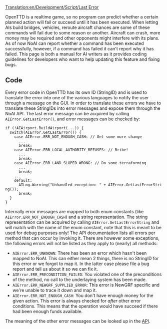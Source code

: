 [[Translation:en/Development/Script/Last Error]]


{{en/NoAI}}

OpenTTD is a realtime game, so no program can predict whether a certain planned action will fail or succeed until it has been executed. When letting AIs build bridges, vehicles, reroute aircraft chances are some of these commands will fail due to some reason or another. Aircraft can crash, more money may be required and other opponents might interfere with its plans. As of now NoAI can report whether a command has been executed successfully, however, if a command has failed it can't report why it has failed. This page is both a manual for AI writers as it provides coding guidelines for developers who want to help updating this feature and fixing bugs.

== Code ==
Every error code in OpenTTD has its own ID (StringID) and is used to translate the error into one of the various languages to notify the user through a message on the GUI. In order to translate these errors we have to translate these StringIDs into error messages and expose them through the NoAI API. The last error message can be acquired by calling <code>AIError.GetLastError()</code>, and error messages can be checked by:

 if (!AIAirport.BuildAirport(...)) {
   switch(AIError.GetLastError()) {
     case AIError.ERR_NOT_ENOUGH_CASH: // Get some more change
       ...
       break;
     case AIError.ERR_LOCAL_AUTHORITY_REFUSES: // Bribe!
       ...
       break;
     case AIError.ERR_LAND_SLOPED_WRONG: // Do some terraforming
       ...
       break;
     ...
     default:
       AILog.Warning("Unhandled exception: " + AIError.GetLastErrorString());
       break;
   }
 }

Internally error messages are mapped to both enum constants (like <code>AIError.ERR_NOT_ENOUGH_CASH</code>) and a string representation. The string representation can be acquired by calling <code>AIError.GetLastErrorString</code> and will match with the name of the enum constant, note that this is meant to be used for debug purposes only! The API documentation lists all errors per method that can occur by invoking it. There are however some exceptions, the following errors will not be listed as they apply to (nearly) all methods:

* <code>AIError.ERR_UNKNOWN</code>: There has been an error which hasn't been mapped to NoAI. This can either mean 2 things, there is no StringID for this error or we forgot to map it. In the latter case please file a bug report and tell us about it so we can fix it.
* <code>AIError.ERR_PRECONDITION_FAILED</code>: You violated one of the preconditions of the method, no call to the underlaying system has been made.
* <code>AIError.ERR_NEWGRF_SUPPLIED_ERROR</code>: This error is NewGRF specific and we're unable to trace it down and map it.
* <code>AIError.ERR_NOT_ENOUGH_CASH</code>: You don't have enough money for the given action. This error is always checked for ''after'' other error conditions. This means that the operation would have succeed if there had been enough funds available.

The meaning of the other error messages can be looked up in the [http://noai.openttd.org/docs/ API].